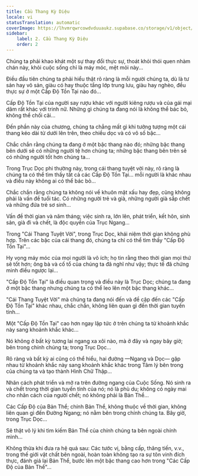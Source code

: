 ```yaml
---
title: Cầu Thang Kỳ Diệu
locale: vi
statusTranslation: automatic
coverImage: https://lhvmrqwrcowdvduuaukz.supabase.co/storage/v1/object/public/strapi-uploads/small_cover-tratado-de-psicologia-revolucionaria.webp-5e15e1cec4e0ebebcde5d7fc7565d8fd.webp
sidebar:
    label: 2. Cầu Thang Kỳ Diệu
    order: 2
---
```

Chúng ta phải khao khát một sự thay đổi thực sự, thoát khỏi thói quen nhàm chán này, khỏi cuộc sống chỉ là máy móc, mệt mỏi này...

Điều đầu tiên chúng ta phải hiểu thật rõ ràng là mỗi người chúng ta, dù là tư sản hay vô sản, giàu có hay thuộc tầng lớp trung lưu, giàu hay nghèo, đều thực sự ở một Cấp Độ Tồn Tại nào đó...

Cấp Độ Tồn Tại của người say rượu khác với người kiêng rượu và của gái mại dâm rất khác với trinh nữ. Những gì chúng ta đang nói là không thể bác bỏ, không thể chối cãi...

Đến phần này của chương, chúng ta chẳng mất gì khi tưởng tượng một cái thang kéo dài từ dưới lên trên, theo chiều dọc và có vô số bậc...

Chắc chắn rằng chúng ta đang ở một bậc thang nào đó; những bậc thang bên dưới sẽ có những người tệ hơn chúng ta; những bậc thang bên trên sẽ có những người tốt hơn chúng ta...

Trong Trục Dọc phi thường này, trong cái thang tuyệt vời này, rõ ràng là chúng ta có thể tìm thấy tất cả các Cấp Độ Tồn Tại... mỗi người là khác nhau và điều này không ai có thể bác bỏ...

Chắc chắn rằng chúng ta không nói về khuôn mặt xấu hay đẹp, cũng không phải là vấn đề tuổi tác. Có những người trẻ và già, những người già sắp chết và những đứa trẻ sơ sinh...

Vấn đề thời gian và năm tháng; việc sinh ra, lớn lên, phát triển, kết hôn, sinh sản, già đi và chết, là độc quyền của Trục Ngang...

Trong "Cái Thang Tuyệt Vời", trong Trục Dọc, khái niệm thời gian không phù hợp. Trên các bậc của cái thang đó, chúng ta chỉ có thể tìm thấy "Cấp Độ Tồn Tại"...

Hy vọng máy móc của mọi người là vô ích; họ tin rằng theo thời gian mọi thứ sẽ tốt hơn; ông bà và cố tổ của chúng ta đã nghĩ như vậy; thực tế đã chứng minh điều ngược lại...

"Cấp Độ Tồn Tại" là điều quan trọng và điều này là Trục Dọc; chúng ta đang ở một bậc thang nhưng chúng ta có thể leo lên một bậc thang khác...

"Cái Thang Tuyệt Vời" mà chúng ta đang nói đến và đề cập đến các "Cấp Độ Tồn Tại" khác nhau, chắc chắn, không liên quan gì đến thời gian tuyến tính...

Một "Cấp Độ Tồn Tại" cao hơn ngay lập tức ở trên chúng ta từ khoảnh khắc này sang khoảnh khắc khác...

Nó không ở bất kỳ tương lai ngang xa xôi nào, mà ở đây và ngay bây giờ; bên trong chính chúng ta; trong Trục Dọc...

Rõ ràng và bất kỳ ai cũng có thể hiểu, hai đường —Ngang và Dọc— gặp nhau từ khoảnh khắc này sang khoảnh khắc khác trong Tâm lý bên trong của chúng ta và tạo thành Hình Chữ Thập...

Nhân cách phát triển và mở ra trên đường ngang của Cuộc Sống. Nó sinh ra và chết trong thời gian tuyến tính của nó; nó là phù du; không có ngày mai cho nhân cách của người chết; nó không phải là Bản Thể...

Các Cấp Độ của Bản Thể; chính Bản Thể, không thuộc về thời gian, không liên quan gì đến Đường Ngang; nó nằm bên trong chính chúng ta. Bây giờ, trong Trục Dọc...

Sẽ thật vô lý khi tìm kiếm Bản Thể của chính chúng ta bên ngoài chính mình...

Không thừa khi đưa ra hệ quả sau: Các tước vị, bằng cấp, thăng tiến, v.v., trong thế giới vật chất bên ngoài, hoàn toàn không tạo ra sự tôn vinh đích thực, đánh giá lại Bản Thể, bước lên một bậc thang cao hơn trong "Các Cấp Độ của Bản Thể"...

